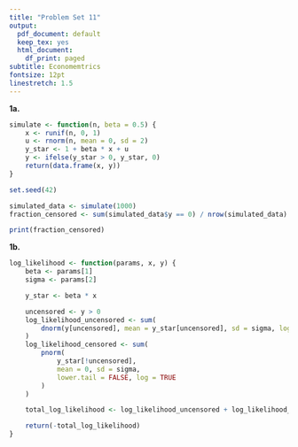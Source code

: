 ```yaml
---
title: "Problem Set 11"
output:
  pdf_document: default
  keep_tex: yes
  html_document:
    df_print: paged
subtitle: Economemtrics 
fontsize: 12pt
linestretch: 1.5
---
```


**1a.** 

```r
simulate <- function(n, beta = 0.5) {
    x <- runif(n, 0, 1)
    u <- rnorm(n, mean = 0, sd = 2)
    y_star <- 1 + beta * x + u
    y <- ifelse(y_star > 0, y_star, 0)
    return(data.frame(x, y))
}

set.seed(42)

simulated_data <- simulate(1000)
fraction_censored <- sum(simulated_data$y == 0) / nrow(simulated_data)

print(fraction_censored)
```

**1b.** 

```r
log_likelihood <- function(params, x, y) {
    beta <- params[1]
    sigma <- params[2]

    y_star <- beta * x

    uncensored <- y > 0
    log_likelihood_uncensored <- sum(
        dnorm(y[uncensored], mean = y_star[uncensored], sd = sigma, log = TRUE)
    )
    log_likelihood_censored <- sum(
        pnorm(
            y_star[!uncensored],
            mean = 0, sd = sigma,
            lower.tail = FALSE, log = TRUE
        )
    )

    total_log_likelihood <- log_likelihood_uncensored + log_likelihood_censored

    return(-total_log_likelihood)
}
```